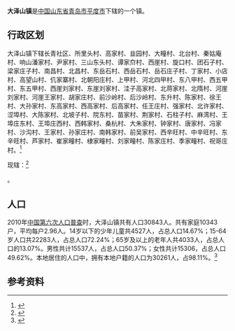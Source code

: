 {{中国乡级行政区|37/02/83/120/000
| 电话区号 = 532
}}

'''大泽山镇'''是[[中华人民共和国|中国]][[山东省|山东省]][[青岛市|青岛市]][[平度市|平度市]]下辖的一个镇。

== 行政区划 ==
大泽山镇下辖长青社区、所里头村、高家村、韭园村、大疃村、北台村、秦姑庵村、响山潘家村、尹家村、三山东头村、谭家夼村、西崖村、旋口村、团石子村、梁家庄子村、南昌村、北昌村、东岳石村、西岳石村、岳石庄子村、丁家村、小店村、高望山村、仉家寨村、北朝阳庄村、上甲村、河北四甲村、东八甲村、西五甲村、东五甲村、西崖刘家村、东崖刘家村、洼子高家村、北蒋家村、北隋村、河崖刘家村、河崖王家村、胡家庄村、前沙岭村、后沙岭村、东升村、陈家村、徐王村、大孙家村、东高家村、西高家村、后高家村、任王庄村、强家村、北许家村、涩埠村、大陈家村、北坡子村、院东村、苗家村、荆家村、石柱子村、麻湾村、王埠庄东村、王埠庄西村、西韩家村、桑杭村、大朱家村、钟家村、唐家村、冯家村、沙沟村、王家村、孙家庄村、南韩家村、前吴家村、西辛旺村、中辛旺村、东辛旺村、芦家村、崔家疃村、棣家疃村、刘家疃村、陈家庄村、季家疃村、祝哥庄村。<ref>{{Cite web|url=http://www.stats.gov.cn/tjsj/tjbz/tjyqhdmhcxhfdm/2015/37/02/83/370283120.html|title=统计用区划和城乡划分代码/山东省/青岛市/平度市/大泽山镇|accessdate=2017-04-23|author=国家统计局|date=2015-09-30|publisher=|archive-date=2017-04-27|archive-url=https://web.archive.org/web/20170427031750/http://www.stats.gov.cn/tjsj/tjbz/tjyqhdmhcxhfdm/2015/37/02/83/370283120.html|dead-url=no}}</ref>

{{PAGENAMEBASE}}现辖：<ref>{{PRC admin/ref sgc|37/02/83/120/000}}</ref>

{{PRC admin/children|37/02/83/120/000}}。

== 人口 ==
2010年[[中国第六次人口普查|中国第六次人口普查]]时，大泽山镇共有人口30843人。共有家庭10343户，平均每户2.96人。14岁以下的少年儿童共4527人，占总人口14.67%；15-64岁人口共22283人，占总人口72.24%；65岁及以上的老年人共4033人，占总人口的13.07%。男性共计15537人，占总人口50.37%；女性共计15306，占总人口49.62%。本地居住的人口中，拥有本地户籍的人口为30261人，占98.11%。<ref name="人口普查2010">{{cite web| url =http://www.yearbookchina.com/navipage-n2013030152000017.html| title =《中国2010年人口普查分乡、镇、街道资料》| author =中国国务院人口普查办公室、中国国家统计局人口就业统计司等| year =2010| website =统计年鉴分享平台| page =表15 山东省乡、镇、街道人口| format =收费| access-date =2018-07-19| archive-url =https://web.archive.org/web/20180719084356/http://www.yearbookchina.com/navipage-n2013030152000017.html| archive-date =2018-07-19| dead-url =yes}}</ref>

==参考资料==
{{reflist}}

{{PRC admin/navcat|37/02/83/120/000}}